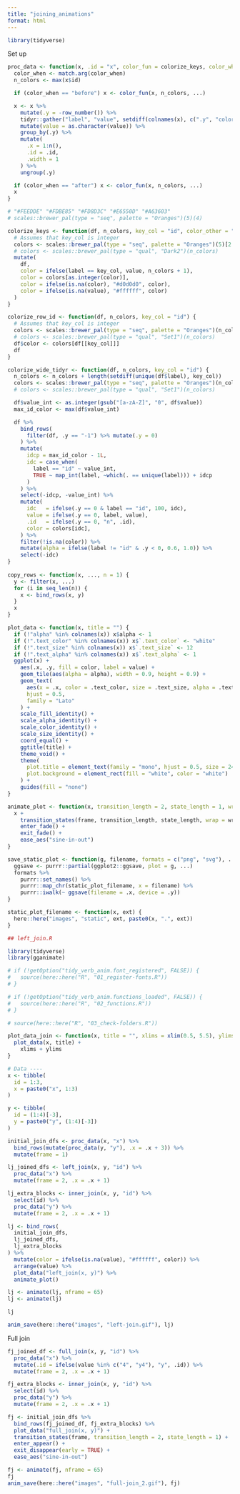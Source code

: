 ```yaml
---
title: "joining_animations"
format: html
---
```


```r
library(tidyverse)
```

Set up


```r
proc_data <- function(x, .id = "x", color_fun = colorize_keys, color_when = c("after", "before"), ...) {
  color_when <- match.arg(color_when)
  n_colors <- max(x$id)

  if (color_when == "before") x <- color_fun(x, n_colors, ...)

  x <- x %>%
    mutate(.y = -row_number()) %>%
    tidyr::gather("label", "value", setdiff(colnames(x), c(".y", "color"))) %>%
    mutate(value = as.character(value)) %>%
    group_by(.y) %>%
    mutate(
      .x = 1:n(),
      .id = .id,
      .width = 1
    ) %>%
    ungroup(.y)

  if (color_when == "after") x <- color_fun(x, n_colors, ...)
  x
}

# "#FEEDDE" "#FDBE85" "#FD8D3C" "#E6550D" "#A63603"
# scales::brewer_pal(type = "seq", palette = "Oranges")(5)(4)

colorize_keys <- function(df, n_colors, key_col = "id", color_other = "#d0d0d0", color_missing = "#ffffff") {
  # Assumes that key_col is integer
  colors <- scales::brewer_pal(type = "seq", palette = "Oranges")(5)[2:(n_colors+1)]
  # colors <- scales::brewer_pal(type = "qual", "Dark2")(n_colors)
  mutate(
    df,
    color = ifelse(label == key_col, value, n_colors + 1),
    color = colors[as.integer(color)],
    color = ifelse(is.na(color), "#d0d0d0", color),
    color = ifelse(is.na(value), "#ffffff", color)
  )
}

colorize_row_id <- function(df, n_colors, key_col = "id") {
  # Assumes that key_col is integer
  colors <- scales::brewer_pal(type = "seq", palette = "Oranges")(n_colors)
  # colors <- scales::brewer_pal(type = "qual", "Set1")(n_colors)
  df$color <- colors[df[[key_col]]]
  df
}

colorize_wide_tidyr <- function(df, n_colors, key_col = "id") {
  n_colors <- n_colors + length(setdiff(unique(df$label), key_col))
  colors <- scales::brewer_pal(type = "seq", palette = "Oranges")(n_colors)
  # colors <- scales::brewer_pal(type = "qual", "Set1")(n_colors)

  df$value_int <- as.integer(gsub("[a-zA-Z]", "0", df$value))
  max_id_color <- max(df$value_int)

  df %>%
    bind_rows(
      filter(df, .y == "-1") %>% mutate(.y = 0)
    ) %>%
    mutate(
      idcp = max_id_color - 1L,
      idc = case_when(
        label == "id" ~ value_int,
        TRUE ~ map_int(label, ~which(. == unique(label))) + idcp
      )
    ) %>%
    select(-idcp, -value_int) %>%
    mutate(
      idc   = ifelse(.y == 0 & label == "id", 100, idc),
      value = ifelse(.y == 0, label, value),
      .id   = ifelse(.y == 0, "n", .id),
      color = colors[idc],
    ) %>%
    filter(!is.na(color)) %>%
    mutate(alpha = ifelse(label != "id" & .y < 0, 0.6, 1.0)) %>%
    select(-idc)
}
  
copy_rows <- function(x, ..., n = 1) {
  y <- filter(x, ...)
  for (i in seq_len(n)) {
    x <- bind_rows(x, y)
  }
  x
}

plot_data <- function(x, title = "") {
  if (!"alpha" %in% colnames(x)) x$alpha <- 1
  if (!".text_color" %in% colnames(x)) x$`.text_color` <- "white"
  if (!".text_size" %in% colnames(x)) x$`.text_size` <- 12
  if (!".text_alpha" %in% colnames(x)) x$`.text_alpha` <- 1
  ggplot(x) +
    aes(.x, .y, fill = color, label = value) +
    geom_tile(aes(alpha = alpha), width = 0.9, height = 0.9) +
    geom_text(
      aes(x = .x, color = .text_color, size = .text_size, alpha = .text_alpha),
      hjust = 0.5,
      family = "Lato"
    ) +
    scale_fill_identity() +
    scale_alpha_identity() +
    scale_color_identity() +
    scale_size_identity() +
    coord_equal() +
    ggtitle(title) +
    theme_void() +
    theme(
      plot.title = element_text(family = "mono", hjust = 0.5, size = 24),
      plot.background = element_rect(fill = "white", color = "white")
    ) +
    guides(fill = "none")
}

animate_plot <- function(x, transition_length = 2, state_length = 1, wrap = TRUE) {
  x +
    transition_states(frame, transition_length, state_length, wrap = wrap) +
    enter_fade() +
    exit_fade() +
    ease_aes("sine-in-out")
}

save_static_plot <- function(g, filename, formats = c("png", "svg"), ...) {
  ggsave <- purrr::partial(ggplot2::ggsave, plot = g, ...)
  formats %>%
    purrr::set_names() %>%
    purrr::map_chr(static_plot_filename, x = filename) %>%
    purrr::iwalk(~ ggsave(filename = .x, device = .y))
}

static_plot_filename <- function(x, ext) {
  here::here("images", "static", ext, paste0(x, ".", ext))
}

## left_join.R

library(tidyverse)
library(gganimate)

# if (!getOption("tidy_verb_anim.font_registered", FALSE)) {
#   source(here::here("R", "01_register-fonts.R"))
# }

# if (!getOption("tidy_verb_anim.functions_loaded", FALSE)) {
#   source(here::here("R", "02_functions.R"))
# }

# source(here::here("R", "03_check-folders.R"))

plot_data_join <- function(x, title = "", xlims = xlim(0.5, 5.5), ylims = ylim(-3.5, -0.5)) {
  plot_data(x, title) +
    xlims + ylims
}

# Data ----
x <- tibble(
  id = 1:3,
  x = paste0("x", 1:3)
)

y <- tibble(
  id = (1:4)[-3],
  y = paste0("y", (1:4)[-3])
)

initial_join_dfs <- proc_data(x, "x") %>%
  bind_rows(mutate(proc_data(y, "y"), .x = .x + 3)) %>%
  mutate(frame = 1)
```


```r
lj_joined_dfs <- left_join(x, y, "id") %>%
  proc_data("x") %>%
  mutate(frame = 2, .x = .x + 1)

lj_extra_blocks <- inner_join(x, y, "id") %>%
  select(id) %>%
  proc_data("y") %>%
  mutate(frame = 2, .x = .x + 1)

lj <- bind_rows(
  initial_join_dfs,
  lj_joined_dfs,
  lj_extra_blocks
) %>%
  mutate(color = ifelse(is.na(value), "#ffffff", color)) %>%
  arrange(value) %>%
  plot_data("left_join(x, y)") %>%
  animate_plot()

lj <- animate(lj, nframe = 65)
lj <- animate(lj)

lj

anim_save(here::here("images", "left-join.gif"), lj)
```

Full join

```r
fj_joined_df <- full_join(x, y, "id") %>%
  proc_data("x") %>%
  mutate(.id = ifelse(value %in% c("4", "y4"), "y", .id)) %>%
  mutate(frame = 2, .x = .x + 1)

fj_extra_blocks <- inner_join(x, y, "id") %>%
  select(id) %>%
  proc_data("y") %>%
  mutate(frame = 2, .x = .x + 1)

fj <- initial_join_dfs %>%
  bind_rows(fj_joined_df, fj_extra_blocks) %>%
  plot_data("full_join(x, y)") +
  transition_states(frame, transition_length = 2, state_length = 1) +
  enter_appear() +
  exit_disappear(early = TRUE) +
  ease_aes("sine-in-out")

fj <- animate(fj, nframe = 65)
fj
anim_save(here::here("images", "full-join_2.gif"), fj)
```

